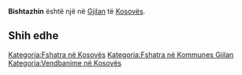 {{Fshat në 
 | Emri                = Bishtazhin
 | EmriAlt                = 
 | NAME_SHORT_FORM=      
 | NAME_GENERIC=      
 | NAME_SORT_NAME_RO=      BISHTAZHIN
 | FULL_NAME_RO = Bishtazhin
 | FULL_NAME_ND_RO=Bishtazhin
 | SORT_NAME_RG=BISHTAZHIN
 | FULL_NAME_RG=Bishtazhin
 | FULL_NAME_ND_RG=Bishtazhin
 | SRP_NAME_SHORT_FORM=      
 | SRP_NAME_GENERIC=      
 | SRP_NAME_SORT_NAME_RO=      
 | SRP_FULL_NAME_RO = 
 | SRP_FULL_NAME_ND_RO=
 | SRP_SORT_NAME_RG=
 | SRP_FULL_NAME_RG=
 | SRP_FULL_NAME_ND_RG=
 | Emri (Rasa dhanore) = 
 | Figura              = 
 | Shteti              = Kosovo
 | Komuna              = Gjilan
 | Kodi postar         = 
 | Sipërfaqja          = 

 | Popullsia           = 

 | Regj. i popullsisë  = 
 | Dend. e popullsisë  = 
 | Faqja zyrtare       = 
 <!--- Koordinatat ----> 
 | Gjerësia            = 42.355556
 | Gjatësia            = 20.511944
 | Lartësia            = 
}}
'''Bishtazhin''' është një [[]] në [[Gjilan]] të [[Kosovës]].

<!-- == Gjeografia == -->
<!-- == Historia == -->
<!-- == Demografia == -->
== Shih edhe ==
{{Komuna Gjilan}}
{{Kosovo-Administrata-Cung}}

[[Kategoria:Fshatra në Kosovës]]
[[Kategoria:Fshatra në Kommunes Gjilan]]
[[Kategoria:Vendbanime në Kosovës]]